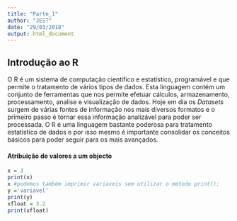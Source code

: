 ```yaml
---
title: "Parte_1"
author: "JEST"
date: "29/03/2018"
output: html_document
---
```


## Introdução ao R
  O R é um sistema de computação científico e estatístico, programável e que permite o tratamento de vários tipos de dados. Esta linguagem contém um conjunto de ferramentas que nos permite efetuar cálculos, armazenamento, processamento, analise e visualização de dados. 
  Hoje em dia os _Datasets_ surgem de várias fontes de informação nos mais diversos formatos e o primeiro passo é tornar essa informação analizável para poder ser processada.
  O R é uma linguagem bastante poderosa para tratamento estatístico de dados e por isso mesmo é importante consolidar os conceitos básicos para poder seguir para os mais avançados.

#### Atribuição de valores a um objecto

```r
x = 3
print(x)
x #podemos também imprimir variaveis sem utilizar o metodo print();
y ='variavel'
print(y)
xfloat = 3.2
print(xfloat)
```


  